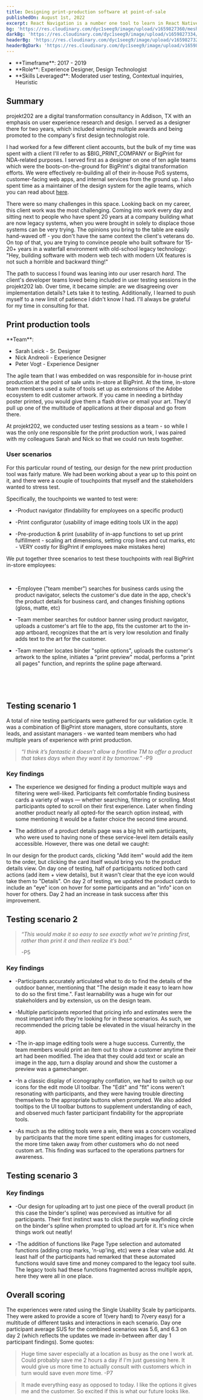 ```yaml
---
title: Designing print-production software at point-of-sale
publishedOn: August 1st, 2022
excerpt: React Navigation is a number one tool to learn in React Native. You would always use them; these are some of the best practices in using React Navigation
bg: 'https://res.cloudinary.com/dyc1seeg9/image/upload/v1659827360/mesh/mesh-portrait-8.png'
darkBg: 'https://res.cloudinary.com/dyc1seeg9/image/upload/v1659827334/mesh/mesh-portrait-4.png'
headerBg: 'https://res.cloudinary.com/dyc1seeg9/image/upload/v1659827320/mesh/mesh-landscape-4.png'
headerBgDark: 'https://res.cloudinary.com/dyc1seeg9/image/upload/v1659827323/mesh/mesh-landscape-8.png'
---
```


<div className="mb-8 grid grid-cols-1 border-y border-slate-900/40 py-4 dark:border-eggshell-50/40 md:grid-cols-2">
  <div>
    <ul className="list-style-none">
      <li>**Timeframe**: 2017 - 2019</li>
      <li>**Role**: Experience Designer, Design Technologist</li>
      <li>**Skills Leveraged**: Moderated user testing, Contextual inquiries, Heuristic</li>
    </ul>
  </div>
  <div className="mt-6 md:mt-0">
    <TOCInline asDisclosure toc={props.toc} exclude="Overview" toHeading={3} />
  </div>
</div>

## Summary

projekt202 are a digital transformation consultancy in Addison, TX with an emphasis on user experience research and design. I served as a designer there for two years, which included winning multiple awards and being promoted to the company's first design technologist role.

I had worked for a few different client accounts, but the bulk of my time was spent with a client I'll refer to as $BIG_PRINT_COMPANY or BigPrint for NDA-related purposes. I served first as a designer on one of ten agile teams which were the boots-on-the-ground for BigPrint's digital transformation efforts. We were effectively re-building all of their in-house PoS systems, customer-facing web apps, and internal services from the ground up. I also spent time as a maintainer of the design system for the agile teams, which you can read about [here](/building-design-system-components).

There were so many challenges in this space. Looking back on my career, this client work was the most challenging. Coming into work every day and sitting next to people who have spent 20 years at a company building what are now legacy systems, when you were brought in solely to displace those systems can be very trying. The opinions you bring to the table are easily hand-waved off - you don't have the same context the client's veterans do. On top of that, you are trying to convince people who built software for 15-20+ years in a waterfall environment with old-school legacy technology: "Hey, building software with modern web tech with modern UX features is not such a horrible and backward thing!"

The path to success I found was leaning into our user resarch _hard_. The client's developer teams loved being included in user testing sessions in the projekt202 lab. Over time, it became simple: are we disagreeing over implementation details? Lets take it to testing. Additionally, I learned to push myself to a new limit of patience I didn't know I had. I'll always be grateful for my time in consulting for that.

## Print production tools

<div className="flex-col justify-start divide-slate-900/40 border-y-2 py-2 dark:divide-eggshell-400/10">
  <p className="mr-4 mb-3">**Team**:</p>
  <ul className="py-4">
    <li>Sarah Leick - Sr. Designer</li>
    <li>Nick Andreoli - Experience Designer</li>
    <li>Peter Vogt - Experience Designer</li>
  </ul>
</div>

The agile team that I was embedded on was responsible for in-house print production at the point of sale units in-store at BigPrint. At the time, in-store team members used a suite of tools set up as extensions of the Adobe ecosystem to edit customer artwork. If you came in needing a birthday poster printed, you would give them a flash drive or email your art. They'd pull up one of the multitude of applications at their disposal and go from there.

At projekt202, we conducted user testing sessions as a team - so while I was the only one responsible for the print production work, I was paired with my colleagues Sarah and Nick so that we could run tests together.

### User scenarios

For this particular round of testing, our design for the new print production tool was fairly mature. We had been working about a year up to this point on it, and there were a couple of touchpoints that myself and the stakeholders wanted to stress test.

Specifically, the touchpoints we wanted to test were:

- -Product navigator (findability for employees on a specific product)

- -Print configurator (usability of image editing tools UX in the app)

- -Pre-production & print (usability of in-app functions to set up print fulfillment - scaling art dimensions, setting crop lines and cut marks, etc - VERY costly for BigPrint if employees make mistakes here)

We put together three scenarios to test these touchpoints with real BigPrint in-store employees:

<CustomImage
  publicId="work/202/printworkflow.png"
  alt="User workflows to be tested with BigPrint employees"
  width={8000}
  height={2000}
  mdx
  preview
/>

<br />

- -Employee ("team member") searches for business cards using the product navigator, selects the customer's due date in the app, check's the product details for business card, and changes finishing options (gloss, matte, etc)

- -Team member searches for outdoor banner using product navigator, uploads a customer's art file to the app, fits the customer art to the in-app artboard, recognizes that the art is very low resolution and finally adds text to the art for the customer.

- -Team member locates binder "spline options", uploads the customer's artwork to the spline, initiates a "print preview" modal, performs a "print all pages" function, and reprints the spline page afterward.

<br />

<CustomImage
  publicId="work/202/printworkflow2.png"
  alt="User workflows to be tested with BigPrint employees"
  width={1092}
  height={868}
  mdx
  preview
/>

<br />

## Testing scenario 1

A total of nine testing participants were gathered for our validation cycle. It was a combination of BigPrint store managers, store consultants, store leads, and assistant managers - we wanted team members who had multiple years of experience with print production.

<CustomImage
  publicId="work/202/scenario1.png"
  alt="Print production user testing scenario one"
  width={4116}
  height={1440}
  mdx
  preview
/>

> _“I think it’s fantastic it doesn’t allow a frontline TM to offer a
> product that takes days when they want it by tomorrow.”_
> -P9

### Key findings

- The experience we designed for finding a product multiple ways and filtering were well-liked. Participants felt comfortable finding business cards a variety of ways — whether searching, filtering or scrolling. Most participants opted to scroll on their first experience. Later when finding another product nearly all opted-for the search option instead, with some mentioning it would be a faster choice the second time around.

- The addition of a product details page was a big hit with participants, who were used to having none of these service-level item details easily accessible. However, there was one detail we caught:

<CustomImage
  publicId="work/202/eyeicon.png"
  alt="UX defect resolution sourced by testing scenario 1"
  height={761}
  width={377}
  mdx
  preview
/>

In our design for the product cards, clicking "Add item" would add the item to the order, but clicking the card itself would bring you to the product details view. On day one of testing, half of participants noticed both card actions (add item + view details), but it wasn't clear that the eye icon would take them to "Details". On day 2 of testing, we updated the product cards to include an "eye" icon on hover for some participants and an "info" icon on hover for others. Day 2 had an increase in task success after this improvement.

## Testing scenario 2

<CustomImage
  publicId="work/202/scenario2.png"
  alt="Print production user testing scenario one"
  width={4116}
  height={1440}
  mdx
  preview
/>

> _“This would make it so easy to see exactly what we’re printing first, rather than print it and *then* realize it’s bad.”_
>
> -P5

### Key findings

- -Participants accurately articulated what to do to find the details of the outdoor banner, mentioning that "The design made it easy to learn how to do so the first time.". Fast learnability was a huge win for our stakeholders and by extension, us on the design team.

- -Multiple participants reported that pricing info and estimates were the most important info they're looking for in these scenarios. As such, we recommended the pricing table be elevated in the visual heirarchy in the app.

- -The in-app image editing tools were a huge success. Currently, the team members would print an item out to show a customer anytime their art had been modified. The idea that they could add text or scale an image in the app, turn a display around and show the customer a preview was a gamechanger.

<CustomImage
  publicId="work/202/editicons.png"
  alt="Print production user testing scenario one"
  width={584}
  height={537}
  mdx
  preview
/>

- -In a classic display of iconography conflation, we had to switch up our icons for the edit mode UI toolbar. The "Edit" and "fit" icons weren't resonating with participants, and they were having trouble directing themselves to the appropriate buttons when prompted. We also added tooltips to the UI toolbar buttons to supplement understanding of each, and observed much faster participant findability for the appropriate tools.

- -As much as the editing tools were a win, there was a concern vocalized by participants that the more time spent editing images for customers, the more time taken away from other customers who do not need custom art. This finding was surfaced to the operations partners for awareness.

## Testing scenario 3

<CustomImage
  publicId="work/202/scenario3.png"
  alt="Print production user testing scenario one"
  width={4116}
  height={1440}
  mdx
  preview
/>

### Key findings

- -Our design for uploading art to just one piece of the overall product (in this case the binder's spline) was percevived as intuitive for all participants. Their first instinct was to click the purple wayfinding circle on the binder's spline when prompted to upload art for it. It's nice when things work out neatly!

- -The addition of functions like Page Type selection and automated functions (adding crop marks, 'n-up'ing, etc) were a clear value add. At least half of the participants had remarked that these automated functions would save time and money compared to the legacy tool suite. The legacy tools had these functions fragmented across multiple apps, here they were all in one place.

## Overall scoring

The experiences were rated using the Single Usability Scale by participants. They were asked to provide a score of 1(very hard) to 7(very easy) for a multitude of different tasks and interactions in each scenario. Day one participant average SUS for the combined scenarios was 5.6, and 6.3 on day 2 (which reflects the updates we made in-between after day 1 participant findings). Some quotes:

> Huge time saver especially at a location as busy as the one I work at. Could probably save me 2 hours a day if I'm just guessing here. It would give us more time to actually consult with customers which in turn would save even _more_ time. -P7

> It made everything easy as opposed to today. I like the options it gives me and the customer. So excited if this is what our future looks like.
